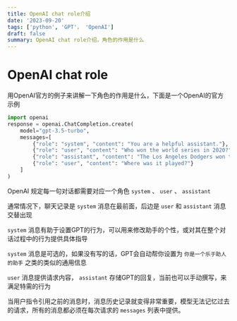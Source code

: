 ```yaml
---
title: OpenAI chat role介绍
date: '2023-09-20'
tags: ['python', 'GPT'， 'OpenAI']
draft: false
summary: OpenAI chat role介绍，角色的作用是什么
---
```



# OpenAI chat role

用OpenAI官方的例子来讲解一下角色的作用是什么，下面是一个OpenAI的官方示例

```python
import openai
response = openai.ChatCompletion.create(
    model="gpt-3.5-turbo",
    messages=[
        {"role": "system", "content": "You are a helpful assistant."},
        {"role": "user", "content": "Who won the world series in 2020?"},
        {"role": "assistant", "content": "The Los Angeles Dodgers won the World Series in 2020."},
        {"role": "user", "content": "Where was it played?"}
    ]
)
```

OpenAI 规定每一句对话都需要对应一个角色 `system` 、 `user` 、 `assistant`

通常情况下，聊天记录是 `system` 消息在最前面，后边是 `user`  和 `assistant` 消息交替出现

`system` 消息有助于设置GPT的行为，可以用来修改助手的个性，或对其在整个对话过程中的行为提供具体指导

`system` 消息是可选的，如果没有写的话，GPT会自动帮你设置为 `你是一个乐于助人的助手` 之类的类似的通用信息

`user` 消息提供请求内容， `assistant` 存储GPT的回复，当前也可以手动撰写，来满足特需的行为

当用户指令引用之前的消息时，消息历史记录就变得非常重要，模型无法记忆过去的请求，所有的消息都必须在每次请求的 `messages` 列表中提供。
